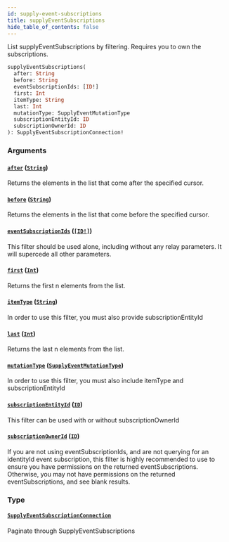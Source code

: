 ```yaml
---
id: supply-event-subscriptions
title: supplyEventSubscriptions
hide_table_of_contents: false
---
```



List supplyEventSubscriptions by filtering. Requires you to own the subscriptions.

```graphql
supplyEventSubscriptions(
  after: String
  before: String
  eventSubscriptionIds: [ID!]
  first: Int
  itemType: String
  last: Int
  mutationType: SupplyEventMutationType
  subscriptionEntityId: ID
  subscriptionOwnerId: ID
): SupplyEventSubscriptionConnection!
```


### Arguments

#### [`after`](#) ([`String`](/supply/api/graphql-admin/reference/scalars/string))

Returns the elements in the list that come after the specified cursor.


#### [`before`](#) ([`String`](/supply/api/graphql-admin/reference/scalars/string))

Returns the elements in the list that come before the specified cursor.


#### [`eventSubscriptionIds`](#) ([`[ID!]`](/supply/api/graphql-admin/reference/scalars/id))

This filter should be used alone, including without any relay parameters.
            It will supercede all other parameters.


#### [`first`](#) ([`Int`](/supply/api/graphql-admin/reference/scalars/int))

Returns the first n elements from the list.


#### [`itemType`](#) ([`String`](/supply/api/graphql-admin/reference/scalars/string))

In order to use this filter, you must also provide subscriptionEntityId


#### [`last`](#) ([`Int`](/supply/api/graphql-admin/reference/scalars/int))

Returns the last n elements from the list.


#### [`mutationType`](#) ([`SupplyEventMutationType`](/supply/api/graphql-admin/reference/enums/supply-event-mutation-type))

In order to use this filter, you must also include itemType and subscriptionEntityId


#### [`subscriptionEntityId`](#) ([`ID`](/supply/api/graphql-admin/reference/scalars/id))

This filter can be used with or without subscriptionOwnerId


#### [`subscriptionOwnerId`](#) ([`ID`](/supply/api/graphql-admin/reference/scalars/id))

If you are not using eventSubscriptionIds, and are not querying for an identityId event subscription,
this filter is highly recommended to use to ensure you have permissions on the returned eventSubscriptions.
Otherwise, you may not have permissions on the returned eventSubscriptions, and see blank results.


### Type

#### [`SupplyEventSubscriptionConnection`](/supply/api/graphql-admin/reference/objects/supply-event-subscription-connection)

Paginate through SupplyEventSubscriptions




